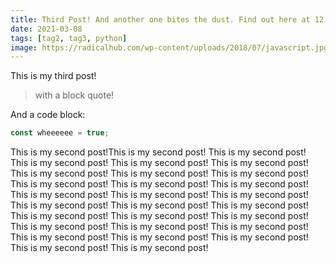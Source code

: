 ```yaml
---
title: Third Post! And another one bites the dust. Find out here at 12 am. This ias yes!
date: 2021-03-08
tags: [tag2, tag3, python]
image: https://radicalhub.com/wp-content/uploads/2018/07/javascript.jpg
---
```


This is my third post!

> with a block quote!

And a code block:

```js
const wheeeeee = true;
```

This is my second post!This is my second post! This is my second post! This is my second post! 
This is my second post! This is my second post! This is my second post! This is my second post! This is my second post! 
This is my second post! This is my second post! This is my second post! This is my second post! This is my second post! 
This is my second post! This is my second post! This is my second post! This is my second post! This is my second post! 
This is my second post! This is my second post! This is my second post! This is my second post! This is my second post! 
This is my second post! This is my second post! This is my second post! This is my second post! This is my second post! 

